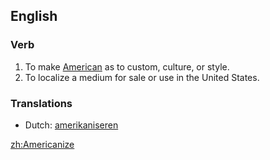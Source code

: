 ==English==

===Verb===
{{en-verb|Americaniz|ing}}

# To make [[American]] as to custom, culture, or style.
# To localize a medium for sale or use in the United States.

===Translations===
{{top}}
*Dutch: [[amerikaniseren]]
{{mid}}
{{bottom}}

[[zh:Americanize]]